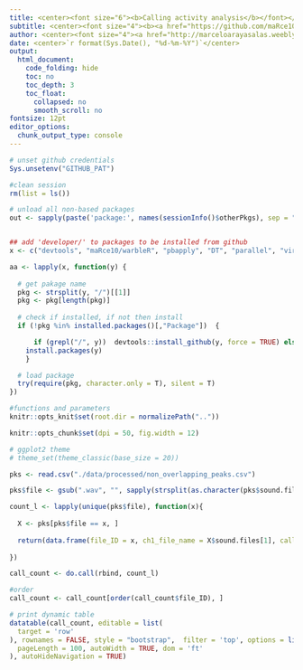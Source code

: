 ```yaml
---
title: <center><font size="6"><b>Calling activity analysis</b></font></center>
subtitle: <center><font size="4"><b><a href="https://github.com/maRce10/flight_coordination_in_Thyroptera">Group flight coordination in Thyroptera</a></b></font></center>
author: <center><font size="4"><a href="http://marceloarayasalas.weebly.com/">Marcelo Araya-Salas, PhD</a></font></center>
date: <center>`r format(Sys.Date(), "%d-%m-%Y")`</center>
output:
  html_document:
    code_folding: hide
    toc: no
    toc_depth: 3
    toc_float:
      collapsed: no
      smooth_scroll: no
fontsize: 12pt 
editor_options: 
  chunk_output_type: console
---
```


```r

# unset github credentials
Sys.unsetenv("GITHUB_PAT")

#clean session
rm(list = ls())

# unload all non-based packages
out <- sapply(paste('package:', names(sessionInfo()$otherPkgs), sep = ""), function(x) try(detach(x, unload = FALSE, character.only = TRUE), silent = T))


## add 'developer/' to packages to be installed from github
x <- c("devtools", "maRce10/warbleR", "pbapply", "DT", "parallel", "viridis")

aa <- lapply(x, function(y) {
  
  # get pakage name
  pkg <- strsplit(y, "/")[[1]]
  pkg <- pkg[length(pkg)]
  
  # check if installed, if not then install 
  if (!pkg %in% installed.packages()[,"Package"])  {

      if (grepl("/", y))  devtools::install_github(y, force = TRUE) else
    install.packages(y) 
    }

  # load package
  try(require(pkg, character.only = T), silent = T)
})

```

```r

#functions and parameters
knitr::opts_knit$set(root.dir = normalizePath(".."))

knitr::opts_chunk$set(dpi = 50, fig.width = 12) 

# ggplot2 theme
# theme_set(theme_classic(base_size = 20))


```

```r

pks <- read.csv("./data/processed/non_overlapping_peaks.csv")

pks$file <- gsub(".wav", "", sapply(strsplit(as.character(pks$sound.files), "_00", fixed = TRUE), "[[", 2))

count_l <- lapply(unique(pks$file), function(x){
  
  X <- pks[pks$file == x, ]
  
  return(data.frame(file_ID = x, ch1_file_name = X$sound.files[1], call_count = nrow(X)))
  
})

call_count <- do.call(rbind, count_l)

#order
call_count <- call_count[order(call_count$file_ID), ]

# print dynamic table
datatable(call_count, editable = list(
  target = 'row'
), rownames = FALSE, style = "bootstrap",  filter = 'top', options = list(
  pageLength = 100, autoWidth = TRUE, dom = 'ft'
), autoHideNavigation = TRUE)



```



